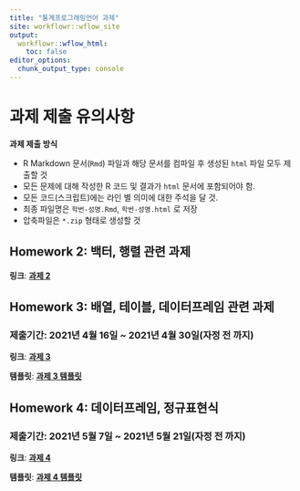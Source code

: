 ```yaml
---
title: "통계프로그래밍언어 과제"
site: workflowr::wflow_site
output:
  workflowr::wflow_html:
    toc: false
editor_options:
  chunk_output_type: console
---
```


# 과제 제출 유의사항

**과제 제출 방식**
  
   - R Markdown 문서(`Rmd`) 파일과 해당 문서를 컴파일 후 생성된 `html` 파일 모두 제출할 것
   - 모든 문제에 대해 작성한 R 코드 및 결과가 `html` 문서에 포함되어야 함. 
   - 모든 코드(스크립트)에는 라인 별 의미에 대한 주석을 달 것. 
   - 최종 파일명은 `학번-성명.Rmd`, `학번-성명.html` 로 저장
   - 압축파일은 `*.zip` 형태로 생성할 것


## Homework 2: 백터, 행렬 관련 과제

**링크**: [**과제 2**](homework-02.html)


## Homework 3: 배열, 테이블, 데이터프레임 관련 과제

### 제출기간: 2021년 4월 16일 ~ 2021년 4월 30일(자정 전 까지)


**링크**: [**과제 3**](homework-03.html)


**템플릿**: [**과제 3 템플릿**](https://raw.githubusercontent.com/zorba78/quiz-repository/master/templates/homework-03-template.Rmd)



## Homework 4: 데이터프레임, 정규표현식

### 제출기간: 2021년 5월 7일 ~ 2021년 5월 21일(자정 전 까지)


**링크**: [**과제 4**](homework-04.html)


**템플릿**: [**과제 4 템플릿**](https://raw.githubusercontent.com/zorba78/quiz-repository/master/templates/homework-04-template.Rmd)

